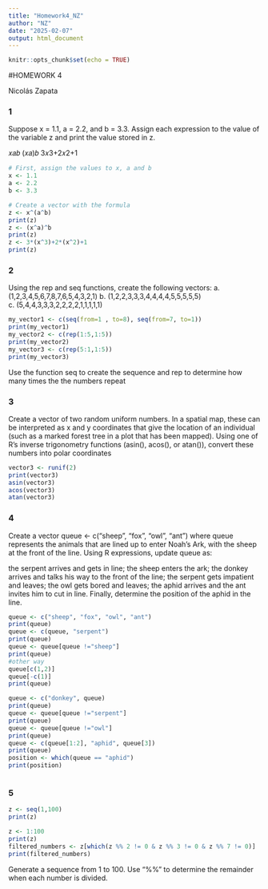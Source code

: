 ```yaml
---
title: "Homework4_NZ"
author: "NZ"
date: "2025-02-07"
output: html_document
---
```


```r
knitr::opts_chunk$set(echo = TRUE)
```

#HOMEWORK 4

Nicolás Zapata

### 1 

Suppose x = 1.1, a = 2.2, and b = 3.3. Assign each expression to the value of the variable z and print the value stored in z.

𝑥𝑎𝑏
(𝑥𝑎)𝑏
3𝑥3+2𝑥2+1

``` r
# First, assign the values to x, a and b
x <- 1.1
a <- 2.2
b <- 3.3 

# Create a vector with the formula
z <- x^(a^b)
print(z)
z <- (x^a)^b
print(z)
z <- 3*(x^3)+2*(x^2)+1
print(z)

```


### 2

Using the rep and seq functions, create the following vectors:
a. (1,2,3,4,5,6,7,8,7,6,5,4,3,2,1)
b. (1,2,2,3,3,3,4,4,4,4,5,5,5,5,5)
c. (5,4,4,3,3,3,2,2,2,2,1,1,1,1,1)
```r
my_vector1 <- c(seq(from=1 , to=8), seq(from=7, to=1)) 
print(my_vector1)
my_vector2 <- c(rep(1:5,1:5))
print(my_vector2)
my_vector3 <- c(rep(5:1,1:5))
print(my_vector3)

```
Use the function seq to create the sequence and rep to determine how many times the the numbers repeat 

### 3

Create a vector of two random uniform numbers. In a spatial map, these can be interpreted as x and y coordinates that give the location of an individual (such as a marked forest tree in a plot that has been mapped). Using one of R’s inverse trigonometry functions (asin(), acos(), or atan()), convert these numbers into polar coordinates

``` r
vector3 <- runif(2)
print(vector3)
asin(vector3)
acos(vector3)
atan(vector3)

```


### 4

Create a vector queue <- c("sheep", "fox", "owl", "ant") where queue represents the animals that are lined up to enter Noah’s Ark, with the sheep at the front of the line. Using R expressions, update queue as:

the serpent arrives and gets in line;
the sheep enters the ark;
the donkey arrives and talks his way to the front of the line;
the serpent gets impatient and leaves;
the owl gets bored and leaves;
the aphid arrives and the ant invites him to cut in line.
Finally, determine the position of the aphid in the line.

```r
queue <- c("sheep", "fox", "owl", "ant")
print(queue)
queue <- c(queue, "serpent")
print(queue)
queue <- queue[queue !="sheep"]
print(queue)
#other way
queue[c(1,2)]
queue[-c(1)]
print(queue)

queue <- c("donkey", queue)
print(queue)
queue <- queue[queue !="serpent"]
print(queue)
queue <- queue[queue !="owl"]
print(queue)
queue <- c(queue[1:2], "aphid", queue[3])  
print(queue)
position <- which(queue == "aphid")
print(position)



```


### 5

```r
z <- seq(1,100) 
print(z)

z <- 1:100
print(z)
filtered_numbers <- z[which(z %% 2 != 0 & z %% 3 != 0 & z %% 7 != 0)]
print(filtered_numbers)

```
Generate a sequence from 1 to 100. Use "%%" to determine the remainder when each number is divided.



